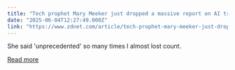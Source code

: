 ```yaml
---
title: "Tech prophet Mary Meeker just dropped a massive report on AI trends - here's your TL;DR"
date: "2025-06-04T12:27:49.000Z"
link: "https://www.zdnet.com/article/tech-prophet-mary-meeker-just-dropped-a-massive-report-on-ai-trends-heres-your-tldr/"
---
```


She said 'unprecedented' so many times I almost lost count.

[Read more](https://www.zdnet.com/article/tech-prophet-mary-meeker-just-dropped-a-massive-report-on-ai-trends-heres-your-tldr/)
